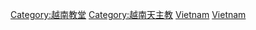 [[Category:越南教堂|Category:越南教堂]]
[[Category:越南天主教|Category:越南天主教]]
[[Category:亚洲天主教堂|Vietnam]]
[[Category:各国天主教堂|Vietnam]]